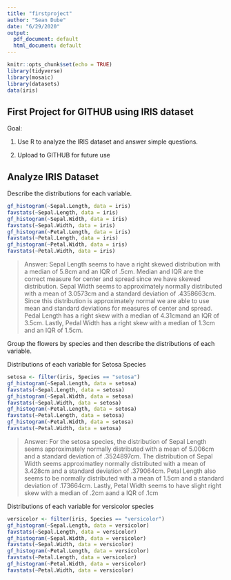 ```yaml
---
title: "firstproject"
author: "Sean Dube"
date: "6/29/2020"
output:
  pdf_document: default
  html_document: default
---
```


```r
knitr::opts_chunk$set(echo = TRUE)
library(tidyverse)
library(mosaic)
library(datasets)
data(iris)
```

## First Project for GITHUB using IRIS dataset 

Goal: 

1. Use R to analyze the IRIS dataset and answer simple questions.

2. Upload to GITHUB for future use

## Analyze IRIS Dataset

Describe the distributions for each variable.

```r
gf_histogram(~Sepal.Length, data = iris)
favstats(~Sepal.Length, data = iris)
gf_histogram(~Sepal.Width, data = iris)
favstats(~Sepal.Width, data = iris)
gf_histogram(~Petal.Length, data = iris)
favstats(~Petal.Length, data = iris)
gf_histogram(~Petal.Width, data = iris)
favstats(~Petal.Width, data = iris)
```


>Answer: Sepal Length seems to have a right skewed distribution with a median of 5.8cm and an IQR of .5cm. Median and IQR are the correct measure for center and spread since we have skewed distribution. Sepal Width seems to approximately normally distributed with a mean of 3.0573cm and a standard deviation of .4358663cm. Since this distribution is approximately normal we are able to use mean and standard deviations for measures of center and spread. Pedal Length has a right skew with a median of 4.31cmand an IQR of 3.5cm. Lastly, Pedal Width has a right skew with a median of 1.3cm and an IQR of 1.5cm.

Group the flowers by species and then describe the distributions of each variable. 

Distributions of each variable for Setosa Species

```r
setosa <- filter(iris, Species == "setosa")
gf_histogram(~Sepal.Length, data = setosa)
favstats(~Sepal.Length, data = setosa)
gf_histogram(~Sepal.Width, data = setosa)
favstats(~Sepal.Width, data = setosa)
gf_histogram(~Petal.Length, data = setosa)
favstats(~Petal.Length, data = setosa)
gf_histogram(~Petal.Width, data = setosa)
favstats(~Petal.Width, data = setosa)
```

>Answer: For the setosa species, the distribution of Sepal Length seems approximately normally distributed with a mean of 5.006cm and a standard deviation of .3524897cm. The distribution of Sepal Width seems approximatley normally distributed with a mean of 3.428cm and a standard deviation of .379064cm. Petal Length also seems to be normally distributed with a mean of 1.5cm and a standard deviation of .173664cm. Lastly, Petal Width seems to have slight right skew with a median of .2cm aand a IQR of .1cm

Distributions of each variable for versicolor species

```r
versicolor <- filter(iris, Species == "versicolor")
gf_histogram(~Sepal.Length, data = versicolor)
favstats(~Sepal.Length, data = versicolor)
gf_histogram(~Sepal.Width, data = versicolor)
favstats(~Sepal.Width, data = versicolor)
gf_histogram(~Petal.Length, data = versicolor)
favstats(~Petal.Length, data = versicolor)
gf_histogram(~Petal.Width, data = versicolor)
favstats(~Petal.Width, data = versicolor)
```

